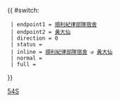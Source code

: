 {{ #switch: {{{format|}}}
  | endpoint1 = [[順利紀律部隊宿舍]]
  | endpoint2 = [[黃大仙 (香港地方)|黃大仙]]
  | direction = 0
  | status = 
  | inline = [[順利紀律部隊宿舍]] ↺ [[黃大仙 (香港地方)|黃大仙]]
  | normal =
  | full =
}}<noinclude>[[Category:九龍專線小巴路線模板|54S]]</noinclude>